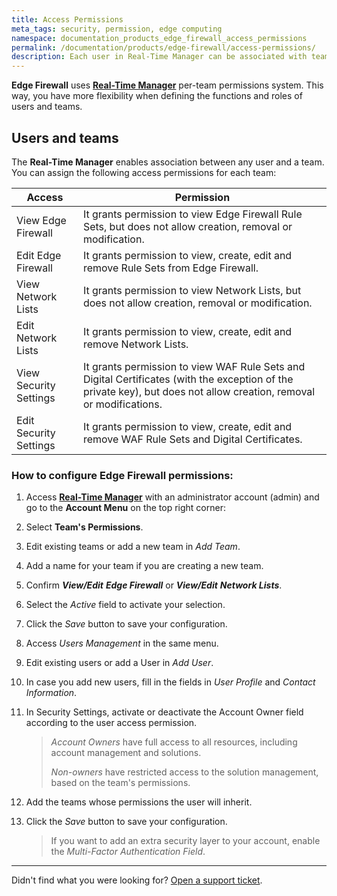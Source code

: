 ```yaml
---
title: Access Permissions
meta_tags: security, permission, edge computing
namespace: documentation_products_edge_firewall_access_permissions
permalink: /documentation/products/edge-firewall/access-permissions/
description: Each user in Real-Time Manager can be associated with teams and, for each team, you can assign access permissions...
---
```


**Edge Firewall** uses [**Real-Time Manager**](https://manager.azion.com/) per-team permissions system. This way, you have more flexibility when defining the functions and roles of users and teams.

## Users and teams

The **Real-Time Manager** enables association between any user and a team. You can assign the following access permissions for each team:

| Access                 | Permission                                                                                                  |
|------------------------|-------------------------------------------------------------------------------------------------------------|
| View Edge Firewall     | It grants permission to view Edge Firewall Rule Sets, but does not allow creation, removal or modification. |
| Edit Edge Firewall     | It grants permission to view, create, edit and remove Rule Sets from Edge Firewall.                         |
| View Network Lists     | It grants permission to view Network Lists, but does not allow creation, removal or modification.           |
| Edit Network Lists     | It grants permission to view, create, edit and remove Network Lists.                                        |
| View Security Settings | It grants permission to view WAF Rule Sets and Digital Certificates (with the exception of the private key), but does not allow creation, removal or modifications. |
| Edit Security Settings | It grants permission to view, create, edit and remove WAF Rule Sets and Digital Certificates.               |

### How to configure Edge Firewall permissions:

1. Access [**Real-Time Manager**](https://manager.azion.com/) with an administrator account (admin) and go to the **Account Menu** on the top right corner:
2. Select **Team's Permissions**.
3. Edit existing teams or add a new team in *Add Team*.
4. Add a name for your team if you are creating a new team.
5. Confirm ***View/Edit*** ***Edge Firewall*** or ***View/Edit*** ***Network Lists***.
6. Select the *Active* field to activate your selection.
7. Click the *Save* button to save your configuration.
8. Access *Users Management* in the same menu.
9. Edit existing users or add a User in *Add User*.
10. In case you add new users, fill in the fields in *User Profile* and *Contact Information*.
11. In Security Settings, activate or deactivate the Account Owner field according to the user access permission.

    > *Account Owners* have full access to all resources, including account management and solutions.
    >
    > *Non-owners* have restricted access to the solution management, based on the team's permissions.

12. Add the teams whose permissions the user will inherit.
13. Click the *Save* button to save your configuration.

    > If you want to add an extra security layer to your account, enable the *Multi-Factor Authentication Field*.

---

Didn't find what you were looking for? [Open a support ticket](https://tickets.azion.com/).
